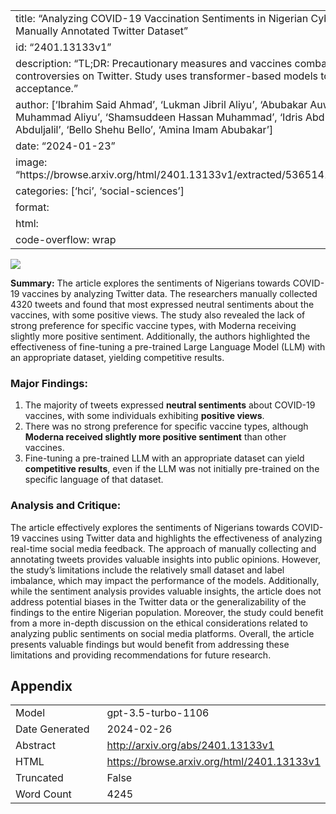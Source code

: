
---
title: "Analyzing COVID-19 Vaccination Sentiments in Nigerian Cyberspace: Insights from a Manually Annotated Twitter Dataset"
id: "2401.13133v1"
description: "TL;DR: Precautionary measures and vaccines combat COVID-19, but there are controversies on Twitter. Study uses transformer-based models to analyze Nigerians' vaccine acceptance."
author: ['Ibrahim Said Ahmad', 'Lukman Jibril Aliyu', 'Abubakar Auwal Khalid', 'Saminu Muhammad Aliyu', 'Shamsuddeen Hassan Muhammad', 'Idris Abdulmumin', 'Bala Mairiga Abduljalil', 'Bello Shehu Bello', 'Amina Imam Abubakar']
date: "2024-01-23"
image: "https://browse.arxiv.org/html/2401.13133v1/extracted/5365141/images/sentiment_plot.png"
categories: ['hci', 'social-sciences']
format:
  html:
    code-overflow: wrap
---

![](https://browse.arxiv.org/html/2401.13133v1/extracted/5365141/images/sentiment_plot.png)

**Summary:**
The article explores the sentiments of Nigerians towards COVID-19 vaccines by analyzing Twitter data. The researchers manually collected 4320 tweets and found that most expressed neutral sentiments about the vaccines, with some positive views. The study also revealed the lack of strong preference for specific vaccine types, with Moderna receiving slightly more positive sentiment. Additionally, the authors highlighted the effectiveness of fine-tuning a pre-trained Large Language Model (LLM) with an appropriate dataset, yielding competitive results.

### Major Findings:
1. The majority of tweets expressed **neutral sentiments** about COVID-19 vaccines, with some individuals exhibiting **positive views**.
2. There was no strong preference for specific vaccine types, although **Moderna received slightly more positive sentiment** than other vaccines.
3. Fine-tuning a pre-trained LLM with an appropriate dataset can yield **competitive results**, even if the LLM was not initially pre-trained on the specific language of that dataset.

### Analysis and Critique:
The article effectively explores the sentiments of Nigerians towards COVID-19 vaccines using Twitter data and highlights the effectiveness of analyzing real-time social media feedback. The approach of manually collecting and annotating tweets provides valuable insights into public opinions. However, the study's limitations include the relatively small dataset and label imbalance, which may impact the performance of the models. Additionally, while the sentiment analysis provides valuable insights, the article does not address potential biases in the Twitter data or the generalizability of the findings to the entire Nigerian population. Moreover, the study could benefit from a more in-depth discussion on the ethical considerations related to analyzing public sentiments on social media platforms. Overall, the article presents valuable findings but would benefit from addressing these limitations and providing recommendations for future research.

## Appendix

|          |          |
|----------|----------|
| Model     | gpt-3.5-turbo-1106       |
| Date Generated     | 2024-02-26       |
| Abstract | [http://arxiv.org/abs/2401.13133v1](http://arxiv.org/abs/2401.13133v1)        |
| HTML     | [https://browse.arxiv.org/html/2401.13133v1](https://browse.arxiv.org/html/2401.13133v1)       |
| Truncated       | False       |
| Word Count       | 4245       |